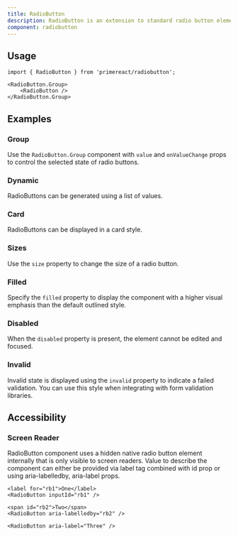 ```yaml
---
title: RadioButton
description: RadioButton is an extension to standard radio button element with theming.
component: radiobutton
---
```


## Usage

```tsx
import { RadioButton } from 'primereact/radiobutton';
```

```tsx
<RadioButton.Group>
    <RadioButton />
</RadioButton.Group>
```

## Examples

### Group

Use the `RadioButton.Group` component with `value` and `onValueChange` props to control the selected state of radio buttons.

<DocDemoViewer name="radiobutton:group-demo" />

### Dynamic

RadioButtons can be generated using a list of values.

<DocDemoViewer name="radiobutton:dynamic-demo" />

### Card

RadioButtons can be displayed in a card style.

<DocDemoViewer name="radiobutton:card-demo" />

### Sizes

Use the `size` property to change the size of a radio button.

<DocDemoViewer name="radiobutton:sizes-demo" />

### Filled

Specify the `filled` property to display the component with a higher visual emphasis than the default outlined style.

<DocDemoViewer name="radiobutton:filled-demo" />

### Disabled

When the `disabled` property is present, the element cannot be edited and focused.

<DocDemoViewer name="radiobutton:disabled-demo" />

### Invalid

Invalid state is displayed using the `invalid` property to indicate a failed validation. You can use this style when integrating with form validation libraries.

<DocDemoViewer name="radiobutton:invalid-demo" />

## Accessibility

### Screen Reader

RadioButton component uses a hidden native radio button element internally that is only visible to screen readers. Value to describe the component can either be provided via label tag combined with id prop or using aria-labelledby, aria-label props.

```tsx
<label for="rb1">One</label>
<RadioButton inputId="rb1" />

<span id="rb2">Two</span>
<RadioButton aria-labelledby="rb2" />

<RadioButton aria-label="Three" />
```
